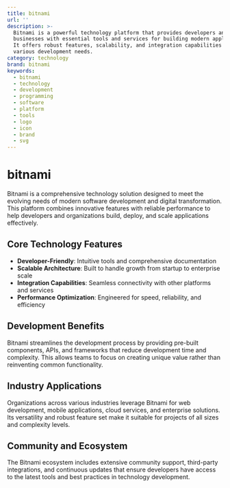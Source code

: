 ```yaml
---
title: bitnami
url: ''
description: >-
  Bitnami is a powerful technology platform that provides developers and
  businesses with essential tools and services for building modern applications.
  It offers robust features, scalability, and integration capabilities for
  various development needs.
category: technology
brand: bitnami
keywords:
  - bitnami
  - technology
  - development
  - programming
  - software
  - platform
  - tools
  - logo
  - icon
  - brand
  - svg
---
```


# bitnami

Bitnami is a comprehensive technology solution designed to meet the evolving needs of modern software development and digital transformation. This platform combines innovative features with reliable performance to help developers and organizations build, deploy, and scale applications effectively.

## Core Technology Features

- **Developer-Friendly**: Intuitive tools and comprehensive documentation
- **Scalable Architecture**: Built to handle growth from startup to enterprise scale
- **Integration Capabilities**: Seamless connectivity with other platforms and services
- **Performance Optimization**: Engineered for speed, reliability, and efficiency

## Development Benefits

Bitnami streamlines the development process by providing pre-built components, APIs, and frameworks that reduce development time and complexity. This allows teams to focus on creating unique value rather than reinventing common functionality.

## Industry Applications

Organizations across various industries leverage Bitnami for web development, mobile applications, cloud services, and enterprise solutions. Its versatility and robust feature set make it suitable for projects of all sizes and complexity levels.

## Community and Ecosystem

The Bitnami ecosystem includes extensive community support, third-party integrations, and continuous updates that ensure developers have access to the latest tools and best practices in technology development.
